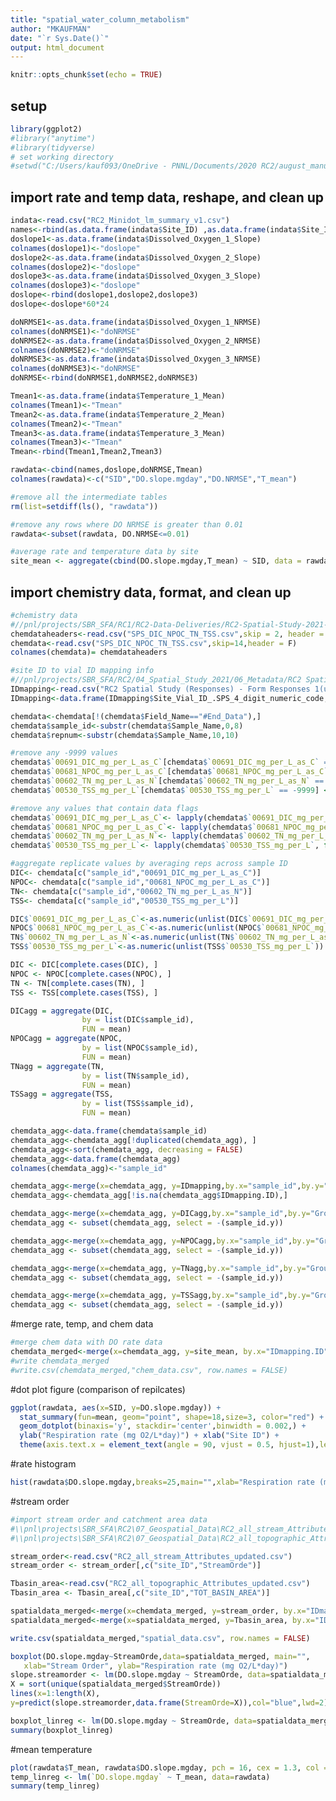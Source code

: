 ```yaml
---
title: "spatial_water_column_metabolism"
author: "MKAUFMAN"
date: "`r Sys.Date()`"
output: html_document
---
```


```r
knitr::opts_chunk$set(echo = TRUE)
```

## setup
```r
library(ggplot2)
#library("anytime")
#library(tidyverse)
# set working directory
#setwd("C:/Users/kauf093/OneDrive - PNNL/Documents/2020 RC2/august_manual_chamber_testing");
```

## import rate and temp data, reshape, and clean up
```r
indata<-read.csv("RC2_Minidot_lm_summary_v1.csv")
names<-rbind(as.data.frame(indata$Site_ID) ,as.data.frame(indata$Site_ID), as.data.frame(indata$Site_ID))
doslope1<-as.data.frame(indata$Dissolved_Oxygen_1_Slope)
colnames(doslope1)<-"doslope"
doslope2<-as.data.frame(indata$Dissolved_Oxygen_2_Slope)
colnames(doslope2)<-"doslope"
doslope3<-as.data.frame(indata$Dissolved_Oxygen_3_Slope)
colnames(doslope3)<-"doslope"
doslope<-rbind(doslope1,doslope2,doslope3)
doslope<-doslope*60*24

doNRMSE1<-as.data.frame(indata$Dissolved_Oxygen_1_NRMSE)
colnames(doNRMSE1)<-"doNRMSE"
doNRMSE2<-as.data.frame(indata$Dissolved_Oxygen_2_NRMSE)
colnames(doNRMSE2)<-"doNRMSE"
doNRMSE3<-as.data.frame(indata$Dissolved_Oxygen_3_NRMSE)
colnames(doNRMSE3)<-"doNRMSE"
doNRMSE<-rbind(doNRMSE1,doNRMSE2,doNRMSE3)

Tmean1<-as.data.frame(indata$Temperature_1_Mean)
colnames(Tmean1)<-"Tmean"
Tmean2<-as.data.frame(indata$Temperature_2_Mean)
colnames(Tmean2)<-"Tmean"
Tmean3<-as.data.frame(indata$Temperature_3_Mean)
colnames(Tmean3)<-"Tmean"
Tmean<-rbind(Tmean1,Tmean2,Tmean3)

rawdata<-cbind(names,doslope,doNRMSE,Tmean)
colnames(rawdata)<-c("SID","DO.slope.mgday","DO.NRMSE","T_mean")

#remove all the intermediate tables
rm(list=setdiff(ls(), "rawdata"))

#remove any rows where DO NRMSE is greater than 0.01
rawdata<-subset(rawdata, DO.NRMSE<=0.01)

#average rate and temperature data by site
site_mean <- aggregate(cbind(DO.slope.mgday,T_mean) ~ SID, data = rawdata, FUN = mean, na.rm = TRUE)

```
## import chemistry data, format, and clean up

```r
#chemistry data 
#//pnl/projects/SBR_SFA/RC1/RC2-Data-Deliveries/RC2-Spatial-Study-2021-Sample-Data/SPS_DIC_NPOC_TN_TSS.csv
chemdataheaders<-read.csv("SPS_DIC_NPOC_TN_TSS.csv",skip = 2, header = F, nrows = 1, as.is = T)
chemdata<-read.csv("SPS_DIC_NPOC_TN_TSS.csv",skip=14,header = F)
colnames(chemdata)= chemdataheaders

#site ID to vial ID mapping info
#//pnl/projects/SBR_SFA/RC2/04_Spatial_Study_2021/06_Metadata/RC2 Spatial Study (Responses) - Form Responses 1(updated 2022-05-17).csv
IDmapping<-read.csv("RC2 Spatial Study (Responses) - Form Responses 1(updated 2022-05-17).csv",header = T)
IDmapping<-data.frame(IDmapping$Site_Vial_ID_.SPS_4_digit_numeric_code,IDmapping$ID)

chemdata<-chemdata[!(chemdata$Field_Name=="#End_Data"),]
chemdata$sample_id<-substr(chemdata$Sample_Name,0,8)
chemdata$repnum<-substr(chemdata$Sample_Name,10,10)

#remove any -9999 values
chemdata$`00691_DIC_mg_per_L_as_C`[chemdata$`00691_DIC_mg_per_L_as_C` == -9999] <- NA
chemdata$`00681_NPOC_mg_per_L_as_C`[chemdata$`00681_NPOC_mg_per_L_as_C` == -9999] <- NA
chemdata$`00602_TN_mg_per_L_as_N`[chemdata$`00602_TN_mg_per_L_as_N` == -9999] <- NA
chemdata$`00530_TSS_mg_per_L`[chemdata$`00530_TSS_mg_per_L` == -9999] <- NA

#remove any values that contain data flags
chemdata$`00691_DIC_mg_per_L_as_C`<- lapply(chemdata$`00691_DIC_mg_per_L_as_C`, function(x) as.numeric(as.character(x)))
chemdata$`00681_NPOC_mg_per_L_as_C`<- lapply(chemdata$`00681_NPOC_mg_per_L_as_C`, function(x) as.numeric(as.character(x)))
chemdata$`00602_TN_mg_per_L_as_N`<- lapply(chemdata$`00602_TN_mg_per_L_as_N`, function(x) as.numeric(as.character(x)))
chemdata$`00530_TSS_mg_per_L`<- lapply(chemdata$`00530_TSS_mg_per_L`, function(x) as.numeric(as.character(x)))

#aggregate replicate values by averaging reps across sample ID
DIC<- chemdata[c("sample_id","00691_DIC_mg_per_L_as_C")]
NPOC<- chemdata[c("sample_id","00681_NPOC_mg_per_L_as_C")]
TN<- chemdata[c("sample_id","00602_TN_mg_per_L_as_N")]
TSS<- chemdata[c("sample_id","00530_TSS_mg_per_L")]

DIC$`00691_DIC_mg_per_L_as_C`<-as.numeric(unlist(DIC$`00691_DIC_mg_per_L_as_C`))
NPOC$`00681_NPOC_mg_per_L_as_C`<-as.numeric(unlist(NPOC$`00681_NPOC_mg_per_L_as_C`))
TN$`00602_TN_mg_per_L_as_N`<-as.numeric(unlist(TN$`00602_TN_mg_per_L_as_N`))
TSS$`00530_TSS_mg_per_L`<-as.numeric(unlist(TSS$`00530_TSS_mg_per_L`))

DIC <- DIC[complete.cases(DIC), ]
NPOC <- NPOC[complete.cases(NPOC), ]
TN <- TN[complete.cases(TN), ]
TSS <- TSS[complete.cases(TSS), ]

DICagg = aggregate(DIC,
                by = list(DIC$sample_id),
                FUN = mean)
NPOCagg = aggregate(NPOC,
                by = list(NPOC$sample_id),
                FUN = mean)
TNagg = aggregate(TN,
                by = list(TN$sample_id),
                FUN = mean)
TSSagg = aggregate(TSS,
                by = list(TSS$sample_id),
                FUN = mean)

chemdata_agg<-data.frame(chemdata$sample_id)
chemdata_agg<-chemdata_agg[!duplicated(chemdata_agg), ]
chemdata_agg<-sort(chemdata_agg, decreasing = FALSE)
chemdata_agg<-data.frame(chemdata_agg)
colnames(chemdata_agg)<-"sample_id"

chemdata_agg<-merge(x=chemdata_agg, y=IDmapping,by.x="sample_id",by.y="IDmapping.Site_Vial_ID_.SPS_4_digit_numeric_code", all.x=TRUE, sort = TRUE)
chemdata_agg<-chemdata_agg[!is.na(chemdata_agg$IDmapping.ID),]

chemdata_agg<-merge(x=chemdata_agg, y=DICagg,by.x="sample_id",by.y="Group.1", all.x=TRUE, sort = TRUE)
chemdata_agg <- subset(chemdata_agg, select = -(sample_id.y))

chemdata_agg<-merge(x=chemdata_agg, y=NPOCagg,by.x="sample_id",by.y="Group.1", all.x=TRUE, sort = TRUE)
chemdata_agg <- subset(chemdata_agg, select = -(sample_id.y))

chemdata_agg<-merge(x=chemdata_agg, y=TNagg,by.x="sample_id",by.y="Group.1", all.x=TRUE, sort = TRUE)
chemdata_agg <- subset(chemdata_agg, select = -(sample_id.y))

chemdata_agg<-merge(x=chemdata_agg, y=TSSagg,by.x="sample_id",by.y="Group.1", all.x=TRUE, sort = TRUE)
chemdata_agg <- subset(chemdata_agg, select = -(sample_id.y))
```

#merge rate, temp, and chem data
```r

#merge chem data with DO rate data
chemdata_merged<-merge(x=chemdata_agg, y=site_mean, by.x="IDmapping.ID", by.y="SID",all=TRUE)
#write chemdata_merged
#write.csv(chemdata_merged,"chem_data.csv", row.names = FALSE)
```

#dot plot figure (comparison of repilcates)
```r
ggplot(rawdata, aes(x=SID, y=DO.slope.mgday)) + 
  stat_summary(fun=mean, geom="point", shape=18,size=3, color="red") +
  geom_dotplot(binaxis='y', stackdir='center',binwidth = 0.002,) +
  ylab("Respiration rate (mg O2/L*day)") + xlab("Site ID") + 
  theme(axis.text.x = element_text(angle = 90, vjust = 0.5, hjust=1),legend.position = c(0, 0))
```

#rate histogram
```r
hist(rawdata$DO.slope.mgday,breaks=25,main="",xlab="Respiration rate (mg O2/L*day)", ylab="frequency")
```
#stream order
```r
#import stream order and catchment area data
#\\pnl\projects\SBR_SFA\RC2\07_Geospatial_Data\RC2_all_stream_Attributes_updated.csv
#\\pnl\projects\SBR_SFA\RC2\07_Geospatial_Data\RC2_all_topographic_Attributes_updated.csv

stream_order<-read.csv("RC2_all_stream_Attributes_updated.csv")
stream_order <- stream_order[,c("site_ID","StreamOrde")]

Tbasin_area<-read.csv("RC2_all_topographic_Attributes_updated.csv")
Tbasin_area <- Tbasin_area[,c("site_ID","TOT_BASIN_AREA")]

spatialdata_merged<-merge(x=chemdata_merged, y=stream_order, by.x="IDmapping.ID", by.y="site_ID")
spatialdata_merged<-merge(x=spatialdata_merged, y=Tbasin_area, by.x="IDmapping.ID", by.y="site_ID")

write.csv(spatialdata_merged,"spatial_data.csv", row.names = FALSE)

boxplot(DO.slope.mgday~StreamOrde,data=spatialdata_merged, main="",
   xlab="Stream Order", ylab="Respiration rate (mg O2/L*day)")
slope.streamorder <- lm(DO.slope.mgday ~ StreamOrde, data=spatialdata_merged)
X = sort(unique(spatialdata_merged$StreamOrde))
lines(x=1:length(X),
y=predict(slope.streamorder,data.frame(StreamOrde=X)),col="blue",lwd=2)

boxplot_linreg <- lm(DO.slope.mgday ~ StreamOrde, data=spatialdata_merged)
summary(boxplot_linreg)
```
#mean temperature
```r
plot(rawdata$T_mean, rawdata$DO.slope.mgday, pch = 16, cex = 1.3, col = "black", main = "", xlab="Mean Temperature (C)",ylab="DO slope (mg*l^-1*day^-1)")+abline(lm(`DO.slope.mgday` ~ T_mean, data=rawdata))
temp_linreg <- lm(`DO.slope.mgday` ~ T_mean, data=rawdata)
summary(temp_linreg)

```
